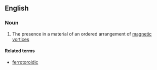 ==English==

===Noun===
{{en-noun|-}}

# {{context|physics|lang=en}} The presence in a material of an ordered arrangement of [[magnetic]] [[vortex|vortices]]

====Related terms====
*[[ferrotoroidic]]